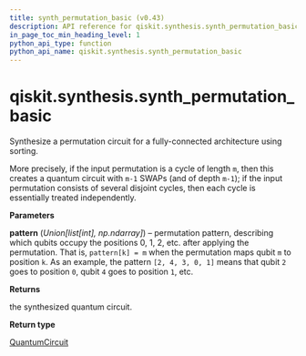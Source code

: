 ```yaml
---
title: synth_permutation_basic (v0.43)
description: API reference for qiskit.synthesis.synth_permutation_basic in qiskit v0.43
in_page_toc_min_heading_level: 1
python_api_type: function
python_api_name: qiskit.synthesis.synth_permutation_basic
---
```


<span id="qiskit-synthesis-synth-permutation-basic" />

# qiskit.synthesis.synth\_permutation\_basic

<Function id="qiskit.synthesis.synth_permutation_basic" isDedicatedPage={true} github="https://github.com/qiskit/qiskit/tree/stable/0.24/qiskit/synthesis/permutation/permutation_full.py" signature="synth_permutation_basic(pattern)">
  Synthesize a permutation circuit for a fully-connected architecture using sorting.

  More precisely, if the input permutation is a cycle of length `m`, then this creates a quantum circuit with `m-1` SWAPs (and of depth `m-1`); if the input permutation consists of several disjoint cycles, then each cycle is essentially treated independently.

  **Parameters**

  **pattern** (*Union\[list\[int], np.ndarray]*) – permutation pattern, describing which qubits occupy the positions 0, 1, 2, etc. after applying the permutation. That is, `pattern[k] = m` when the permutation maps qubit `m` to position `k`. As an example, the pattern `[2, 4, 3, 0, 1]` means that qubit `2` goes to position `0`, qubit `4` goes to position `1`, etc.

  **Returns**

  the synthesized quantum circuit.

  **Return type**

  [QuantumCircuit](qiskit.circuit.QuantumCircuit "qiskit.circuit.QuantumCircuit")
</Function>

